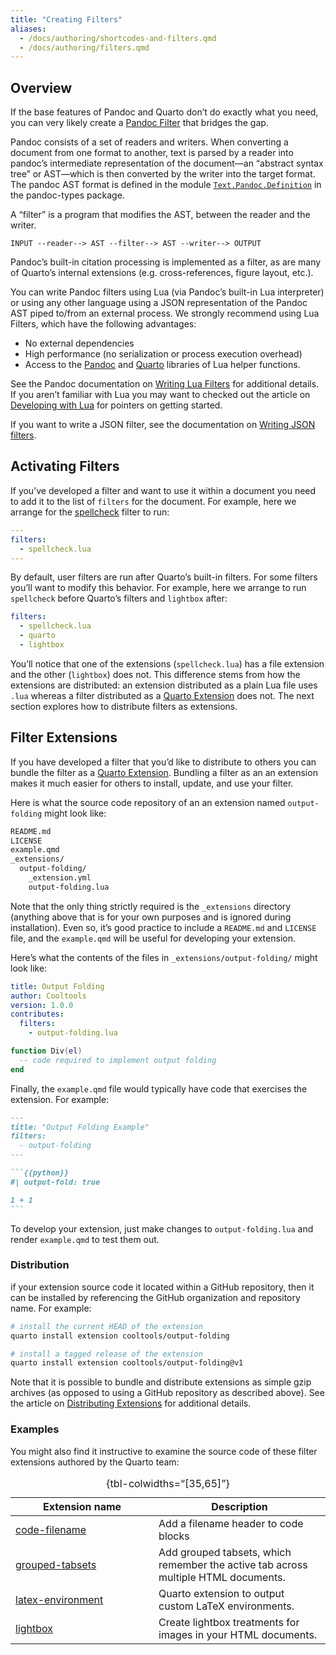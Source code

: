 ```yaml
---
title: "Creating Filters"
aliases: 
  - /docs/authoring/shortcodes-and-filters.qmd
  - /docs/authoring/filters.qmd
---
```


## Overview

If the base features of Pandoc and Quarto don't do exactly what you need, you can very likely create a [Pandoc Filter](https://pandoc.org/filters.html) that bridges the gap.

Pandoc consists of a set of readers and writers. When converting a document from one format to another, text is parsed by a reader into pandoc's intermediate representation of the document---an "abstract syntax tree" or AST---which is then converted by the writer into the target format. The pandoc AST format is defined in the module [`Text.Pandoc.Definition`](https://hackage.haskell.org/package/pandoc-types-1.22/docs/Text-Pandoc-Definition.html) in the pandoc-types package.

A "filter" is a program that modifies the AST, between the reader and the writer.

    INPUT --reader--> AST --filter--> AST --writer--> OUTPUT

Pandoc's built-in citation processing is implemented as a filter, as are many of Quarto's internal extensions (e.g. cross-references, figure layout, etc.).

You can write Pandoc filters using Lua (via Pandoc's built-in Lua interpreter) or using any other language using a JSON representation of the Pandoc AST piped to/from an external process. We strongly recommend using Lua Filters, which have the following advantages:

-   No external dependencies
-   High performance (no serialization or process execution overhead)
-   Access to the [Pandoc](https://pandoc.org/lua-filters.html#pandoc-module) and [Quarto](lua.qmd) libraries of Lua helper functions.

See the Pandoc documentation on [Writing Lua Filters](https://pandoc.org/lua-filters.html) for additional details. If you aren't familiar with Lua you may want to checked out the article on [Developing with Lua](lua.qmd) for pointers on getting started.

If you want to write a JSON filter, see the documentation on [Writing JSON filters](https://pandoc.org/filters.html).

## Activating Filters

If you've developed a filter and want to use it within a document you need to add it to the list of `filters` for the document. For example, here we arrange for the [spellcheck](https://github.com/pandoc/lua-filters/tree/master/spellcheck) filter to run:

``` yaml
---
filters:
  - spellcheck.lua
---
```

By default, user filters are run after Quarto's built-in filters. For some filters you'll want to modify this behavior. For example, here we arrange to run `spellcheck` before Quarto's filters and `lightbox` after:

``` yaml
filters:
  - spellcheck.lua
  - quarto
  - lightbox
```

You'll notice that one of the extensions (`spellcheck.lua`) has a file extension and the other (`lightbox`) does not. This difference stems from how the extensions are distributed: an extension distributed as a plain Lua file uses `.lua` whereas a filter distributed as a [Quarto Extension](index.qmd) does not. The next section explores how to distribute filters as extensions.

## Filter Extensions

If you have developed a filter that you'd like to distribute to others you can bundle the filter as a [Quarto Extension](index.qmd). Bundling a filter as an an extension makes it much easier for others to install, update, and use your filter.

Here is what the source code repository of an an extension named `output-folding` might look like:

``` default
README.md
LICENSE
example.qmd
_extensions/
  output-folding/
    _extension.yml
    output-folding.lua
```

Note that the only thing strictly required is the `_extensions` directory (anything above that is for your own purposes and is ignored during installation). Even so, it's good practice to include a `README.md` and `LICENSE` file, and the `example.qmd` will be useful for developing your extension.

Here's what the contents of the files in `_extensions/output-folding/` might look like:

``` .yaml
title: Output Folding
author: Cooltools
version: 1.0.0
contributes:
  filters:
    - output-folding.lua
```

``` .lua
function Div(el)
  -- code required to implement output folding
end
```

Finally, the `example.qmd` file would typically have code that exercises the extension. For example:

```` .markdown
---
title: "Output Folding Example"
filters:
  - output-folding
---

```{{python}}
#| output-fold: true

1 + 1
```
````

To develop your extension, just make changes to `output-folding.lua` and render `example.qmd` to test them out.

### Distribution

if your extension source code it located within a GitHub repository, then it can be installed by referencing the GitHub organization and repository name. For example:

``` bash
# install the current HEAD of the extension
quarto install extension cooltools/output-folding

# install a tagged release of the extension
quarto install extension cooltools/output-folding@v1
```

Note that it is possible to bundle and distribute extensions as simple gzip archives (as opposed to using a GitHub repository as described above). See the article on [Distributing Extensions](distributing.qmd) for additional details.

### Examples

You might also find it instructive to examine the source code of these filter extensions authored by the Quarto team:

| **Extension name**                                                   | **Description**                                                                    |
|----------------------------------------------------------------------|------------------------------------------------------------------------------------|
| [code-filename](https://github.com/quarto-ext/code-filename)         | Add a filename header to code blocks                                               |
| [grouped-tabsets](https://github.com/quarto-ext/grouped-tabsets)     | Add grouped tabsets, which remember the active tab across multiple HTML documents. |
| [latex-environment](https://github.com/quarto-ext/latex-environment) | Quarto extension to output custom LaTeX environments.                              |
| [lightbox](https://github.com/quarto-ext/lightbox)                   | Create lightbox treatments for images in your HTML documents.                      |

: {tbl-colwidths="\[35,65\]"}

